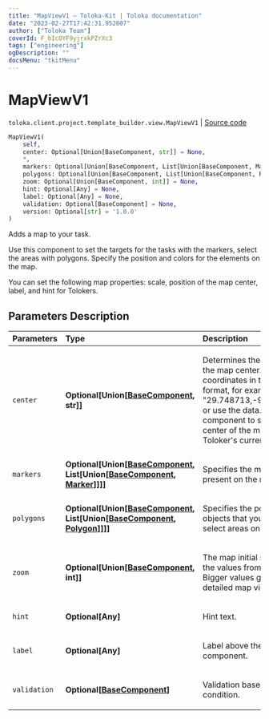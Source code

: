 ```yaml
---
title: "MapViewV1 — Toloka-Kit | Toloka documentation"
date: "2023-02-27T17:42:31.952807"
author: ["Toloka Team"]
coverId: F_bIcOYF9yjrxkPZrXc3
tags: ["engineering"]
ogDescription: ""
docsMenu: "tkitMenu"
---
```


# MapViewV1
`toloka.client.project.template_builder.view.MapViewV1` | [Source code](https://github.com/Toloka/toloka-kit/blob/v1.1.4/src/client/project/template_builder/view.py#L429)

```python
MapViewV1(
    self,
    center: Optional[Union[BaseComponent, str]] = None,
    *,
    markers: Optional[Union[BaseComponent, List[Union[BaseComponent, Marker]]]] = None,
    polygons: Optional[Union[BaseComponent, List[Union[BaseComponent, Polygon]]]] = None,
    zoom: Optional[Union[BaseComponent, int]] = None,
    hint: Optional[Any] = None,
    label: Optional[Any] = None,
    validation: Optional[BaseComponent] = None,
    version: Optional[str] = '1.0.0'
)
```

Adds a map to your task.

Use this component to set the targets for the tasks with the markers, select the areas with polygons.
Specify the position and colors for the elements on the map.

You can set the following map properties: scale, position of the map center, label, and hint for Tolokers.

## Parameters Description

| Parameters | Type | Description |
| :----------| :----| :-----------|
`center`|**Optional\[Union\[[BaseComponent](/docs/toloka-kit/reference/toloka.client.project.template_builder.base.BaseComponent), str\]\]**|<p>Determines the position of the map center. Specify the coordinates in the string format, for example, &quot;29.748713,-95.404287&quot;, or use the data.location component to set the center of the map to the Toloker&#x27;s current position.</p>
`markers`|**Optional\[Union\[[BaseComponent](/docs/toloka-kit/reference/toloka.client.project.template_builder.base.BaseComponent), List\[Union\[[BaseComponent](/docs/toloka-kit/reference/toloka.client.project.template_builder.base.BaseComponent), [Marker](/docs/toloka-kit/reference/toloka.client.project.template_builder.view.MapViewV1.Marker)\]\]\]\]**|<p>Specifies the markers present on the map.</p>
`polygons`|**Optional\[Union\[[BaseComponent](/docs/toloka-kit/reference/toloka.client.project.template_builder.base.BaseComponent), List\[Union\[[BaseComponent](/docs/toloka-kit/reference/toloka.client.project.template_builder.base.BaseComponent), [Polygon](/docs/toloka-kit/reference/toloka.client.project.template_builder.view.MapViewV1.Polygon)\]\]\]\]**|<p>Specifies the polygonal objects that you can use to select areas on the map.</p>
`zoom`|**Optional\[Union\[[BaseComponent](/docs/toloka-kit/reference/toloka.client.project.template_builder.base.BaseComponent), int\]\]**|<p>The map initial scale. Use the values from 0 to 19. Bigger values give a more detailed map view.</p>
`hint`|**Optional\[Any\]**|<p>Hint text.</p>
`label`|**Optional\[Any\]**|<p>Label above the component.</p>
`validation`|**Optional\[[BaseComponent](/docs/toloka-kit/reference/toloka.client.project.template_builder.base.BaseComponent)\]**|<p>Validation based on condition.</p>